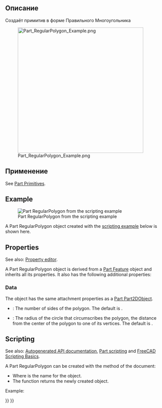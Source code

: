 <languages/>

{{Docnav/ru
|[[Part_Line/ru|Линия]]
|[[Part_Builder/ru|Построитель]]
|[[Part_Workbench/ru|Верстак Part]]
|IconL=Part_Line.svg
|IconR=Part_Builder.svg
|IconC=Workbench_Part.svg
}}

<div class="mw-translate-fuzzy">
{{GuiCommand/ru
|Name=Part_RegularPolygon
|Name/ru=Правильный Многоугольник
|MenuLocation=Деталь → [[Part_CreatePrimitives|Создать примитивы...]] → Правильный Многоугольник
|Workbenches=[[Part_Workbench/ru|Верстак Part]]
|Version=0.14
|SeeAlso=[[Part_Primitives/ru|Примитивы]]
}}
</div>

<span id="Description"></span>
==Описание== 

<div class="mw-translate-fuzzy">
Создаёт примитив в форме Правильного Многоугольника
</div>

[[Image:Part_RegularPolygon_Example.png|400px]]

<span id="Usage"></span>
==Применение==

See [[Part_Primitives#Usage|Part Primitives]].

== Example ==

[[Image:Part_RegularPolygon_Scripting_Example.png|thumb|Part RegularPolygon from the scripting example]]

A Part RegularPolygon object created with the [[#Scripting|scripting example]] below is shown here.

== Properties ==

See also: [[Property_editor|Property editor]].

A Part RegularPolygon object is derived from a [[Part_Feature|Part Feature]] object and inherits all its properties. It also has the following additional properties:

=== Data ===

{{TitleProperty|Attachment}}

The object has the same attachment properties as a [[Part_Part2DObject#Data|Part Part2DObject]].

{{TitleProperty|Regular Polygon}}

* {{PropertyData|Polygon|IntegerConstraint}}: The number of sides of the polygon. The default is {{Value|6}}.
* {{PropertyData|Circumradius|Length}}: The radius of the circle that circumscribes the polygon, the distance from the center of the polygon to one of its vertices. The default is {{Value|2mm}}.

== Scripting ==

See also: [https://freecad.github.io/SourceDoc/ Autogenerated API documentation], [[Part_scripting|Part scripting]] and [[FreeCAD_Scripting_Basics|FreeCAD Scripting Basics]].

A Part RegularPolygon can be created with the {{Incode|addObject()}} method of the document:

{{Code|code=
poly = FreeCAD.ActiveDocument.addObject("Part::RegularPolygon", "myPolygon")
}}

* Where {{Incode|"myPolygon"}} is the name for the object.
* The function returns the newly created object.

Example:

{{Code|code=
import FreeCAD as App

doc = App.activeDocument()

poly = doc.addObject("Part::RegularPolygon", "myPolygon")
poly.Polygon = 5
poly.Circumradius = 8
poly.Placement = App.Placement(App.Vector(1, 2, 3), App.Rotation(60, 30, 15))

doc.recompute()
}}


{{Docnav/ru
|[[Part_Line/ru|Линия]]
|[[Part_Builder/ru|Построитель]]
|[[Part_Workbench/ru|Верстак Part]]
|IconL=Part_Line.svg
|IconR=Part_Builder.svg
|IconC=Workbench_Part.svg
}}

{{Part_Tools_navi{{#translation:}}}}
{{Userdocnavi{{#translation:}}}}